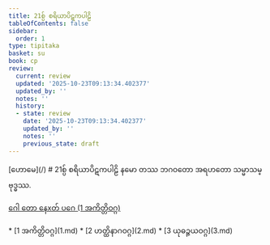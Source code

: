 ```yaml
---
title: 21စ္ပ် စရိယာပိဋကပါဠိ
tableOfContents: false
sidebar:
  order: 1
type: tipitaka
basket: su
book: cp
review:
  current: review
  updated: '2025-10-23T09:13:34.402377'
  updated_by: ''
  notes: ''
  history:
  - state: review
    date: '2025-10-23T09:13:34.402377'
    updated_by: ''
    notes: ''
    previous_state: draft
---
```



<ReviewStatus review={frontmatter.review} showDetails={true} />

<HypothesisAnnotation frontmatter={frontmatter} />

<Paragraph type="center" book="cp">
[ဟောမေ](/)
</Paragraph>

<Paragraph type="center" book="cp">
# 21စ္ပ် စရိယာပိဋကပါဠိ
</Paragraph>

<Paragraph number="1" type="center" book="cp">
နမော တဿ ဘဂဝတော အရဟတော သမ္မာသမ္ဗုဒ္ဓဿ.

[ဂေါ တော နေxတ် ပဂေ (1 အကိတ္တိဝဂ္ဂ)](1.md)



</Paragraph>

<TableOfContents book="cp" section="21">
* [1 အကိတ္တိဝဂ္ဂ](1.md)
* [2 ဟတ္ထိနာဂဝဂ္ဂ](2.md)
* [3 ယုဓဉ္ဇယဝဂ္ဂ](3.md)
</TableOfContents>